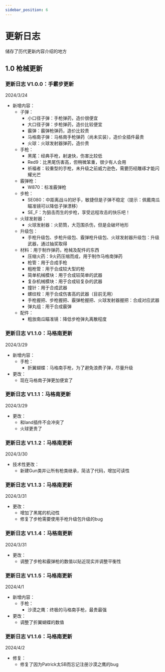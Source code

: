 ```yaml
---
sidebar_position: 6
---
```


# 更新日志
储存了历代更新内容介绍的地方



## 1.0 枪械更新
### 更新日志 V1.0.0：手霰步更新
2024/3/24

- 新增内容：
    - 子弹：
        - 小口径子弹：手枪弹药，造价很便宜
        - 大口径子弹：步枪弹药，造价比较便宜
        - 霰弹：霰弹枪弹药，造价比较贵
        - 马格南子弹：马格南手枪弹药（尚未实装），造价全插件最贵
        - 火球：火球发射器弹药，造价贵
    - 手枪：
        - 黑尾：经典手枪，射速快，伤害比较低
        - Red9：比黑尾伤害高，但稍微笨重，很少有人会用
        - 祈福者：较重型的手枪，未升级之前威力逊色，需要历经雕琢才能闪耀光芒
    - 霰弹枪：
        - W870：标准霰弹枪
    - 步枪：
        - SE080：中距离战斗的好手，敏捷但是子弹不稳定（提示：佩戴南瓜瞄准镜可以降低子弹漂移）
        - SE_F：为狙击而生的步枪，享受远程攻击的快乐吧！
    - 火球发射器：
        - 火球发射器：火箭筒，大范围杀伤，但是会破坏地形
    - 升级包：
        - 手枪升级包、步枪升级包、霰弹枪升级包、火球发射器升级包：升级武器，通过抽奖取得
    - 材料：用于制作弹药，枪械及配件的东西
        - 压缩火药：9火药压缩而成，用于制作马格南弹药
        - 枪管：用于合成手枪
        - 粗枪管：用于合成较大型的枪
        - 简单机械模块：用于合成较简单的武器
        - 复杂机械模块：用于合成较复杂的武器
        - 撞针：用于合成武器
        - 螺纹栓：用于合成伤害高的武器（目前无用）
        - 手枪握把、步枪握把、霰弹枪握把、火球发射器握把：合成对应武器
        - 弹丸组：用于合成霰弹
    - 配件：
        - 粗放南瓜瞄准镜：降低步枪弹丸离散程度
### 更新日志 V1.1.0：马格南更新
2024/3/29

- 新增内容：
    - 手枪：
        - 折翼蝴蝶：马格南手枪，为了避免浪费子弹，尽量升级
- 更改：
    - 现在马格南子弹更加便宜了
### 更新日志 V1.1.1：马格南更新
2024/3/29

- 更改：
    - 和land插件不会冲突了
    - 火球更贵了
### 更新日志 V1.1.2：马格南更新
2024/3/30

- 技术性更改：
    - 新建Gun类并让所有枪类继承，简洁了代码，增加可读性
### 更新日志 V1.1.3：马格南更新
2024/3/31

- 更改：
    - 增加了黑尾的机动性
    - 修复了步枪需要使用手枪升级包升级的bug


### 更新日志 V1.1.4：马格南更新
2024/3/31

- 更改：
    - 调整了步枪和霰弹枪的数值以贴近现实并调整平衡性


### 更新日志 V1.1.5：马格南更新
2024/4/1

- 新增内容：
    - 手枪：
        - 沙漠之鹰：终极的马格南手枪，最贵最强
- 更改：
    - 调整了折翼蝴蝶的数值


### 更新日志 V1.1.6：马格南更新
2024/4/2

- 修复：
    - 修复了因为Patrick太SB而忘记注册沙漠之鹰的bug